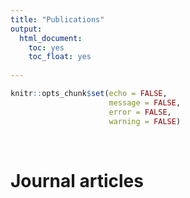 ```yaml
---
title: "Publications"
output: 
  html_document:
    toc: yes
    toc_float: yes
    
---
```


```r
knitr::opts_chunk$set(echo = FALSE,
                      message = FALSE,
                      error = FALSE,
                      warning = FALSE)
```

<br>

# Journal articles


